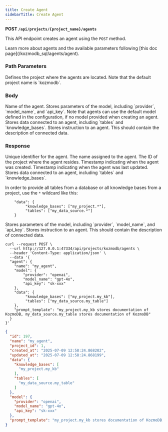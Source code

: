 ```yaml
---
title: Create Agent
sidebarTitle: Create Agent
---
```


**POST `/api/projects/{project_name}/agents`**

This API endpoint creates an agent using the `POST` method.

<Tip>
Learn more about agents and the available parameters following [this doc page](/kozmodb_sql/agents/agent).
</Tip>

### Path Parameters

<ParamField body='project_name' type='string' required>
Defines the project where the agents are located. Note that the default project name is `kozmodb`.
</ParamField>

### Body

<ParamField body='name' type='string' required>
Name of the agent.
</ParamField>

<ParamField body='model' type='string'>
Stores parameters of the model, including `provider`, `model_name`, and `api_key`. Note that agents can use the default model defined in the configuration, if no model provided when creating an agent.
</ParamField>

<ParamField body='data' type='string'>
Stores data connected to an agent, including `tables` and `knowledge_bases`.
</ParamField>

<ParamField body='prompt_template' type='string'>
Stores instruction to an agent. This should contain the description of connected data.
</ParamField>

### Response

<ResponseField name="id" type="string" required>  
Unique identifier for the agent.
</ResponseField>

<ResponseField name="name" type="string" required>  
The name assigned to the agent.
</ResponseField>

<ResponseField name="project_id" type="string" required>  
The ID of the project where the agent resides.
</ResponseField>

<ResponseField name="created_at" type="string" required>  
Timestamp indicating when the agent was created.
</ResponseField>

<ResponseField name="updated_at" type="string" required>  
Timestamp indicating when the agent was last updated.
</ResponseField>

<ResponseField body='data' type='string'>
Stores data connected to an agent, including `tables` and `knowledge_bases`.

In order to provide all tables from a database or all knowledge bases from a project, use the `*` wildcard like this:
```shell
    "data": {
         "knowledge_bases": ["my_project.*"],
         "tables": ["my_data_source.*"]
    }
```
</ResponseField>

<ResponseField body='model' type='string'>
Stores parameters of the model, including `provider`, `model_name`, and `api_key`.
</ResponseField>

<ResponseField body='prompt_template' type='string'>
Stores instruction to an agent. This should contain the description of connected data.
</ResponseField>

<RequestExample>

```shell Shell
curl --request POST \
  --url http://127.0.0.1:47334/api/projects/kozmodb/agents \
  --header 'Content-Type: application/json' \
  --data '{
  "agent": {
    "name": "my_agent",
    "model": {
        "provider": "openai",
        "model_name": "gpt-4o",
        "api_key": "sk-xxx"
    },
    "data": {
         "knowledge_bases": ["my_project.my_kb"],
         "tables": ["my_data_source.my_table"]
    },
    "prompt_template": "my_project.my_kb stores documentation of KozmoDB, my_data_source.my_table stores documentation of KozmoDB"
  }
}'
```

</RequestExample>

<ResponseExample>

```json Response
{
  "id": 197,
  "name": "my_agent",
  "project_id": 1,
  "created_at": "2025-07-09 12:58:24.868202",
  "updated_at": "2025-07-09 12:58:24.868199",
  "data": {
    "knowledge_bases": [
      "my_project.my_kb"
    ],
    "tables": [
      "my_data_source.my_table"
    ]
  },
  "model": {
    "provider": "openai",
    "model_name": "gpt-4o",
    "api_key": "sk-xxx"
  },
  "prompt_template": "my_project.my_kb stores documentation of KozmoDB, my_data_source.my_table stores documentation of KozmoDB"
}
```

</ResponseExample>

